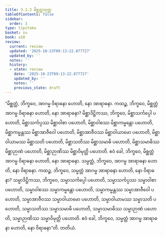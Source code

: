 ```yaml
---
title: 3.1.3 မိစ္ဆတ္တသုတ္တ
tableOfContents: false
sidebar:
  order: 3
type: tipitaka
basket: su
book: a10
review:
  current: review
  updated: '2025-10-23T09:13:22.877727'
  updated_by: ''
  notes: ''
  history:
  - state: review
    date: '2025-10-23T09:13:22.877727'
    updated_by: ''
    notes: ''
    previous_state: draft
---
```



<ReviewStatus review={frontmatter.review} showDetails={true} />

<HypothesisAnnotation frontmatter={frontmatter} />

<DynamicBreadcrumb />

<Division number="103" book="a10" e="ch" v="17" p="428">

<Paragraph number="930" book="a10">
“မိစ္ဆတ္တံ, ဘိက္ခဝေ, အာဂမ္မ ဝိရာဓနာ ဟောတိ, နော အာရာဓနာ. ကထဉ္စ, ဘိက္ခဝေ, မိစ္ဆတ္တံ အာဂမ္မ ဝိရာဓနာ ဟောတိ, နော အာရာဓနာ? မိစ္ဆာဒိဋ္ဌိကဿ, ဘိက္ခဝေ, မိစ္ဆာသင်္ကပ္ပေါ ပဟောတိ, မိစ္ဆာသင်္ကပ္ပဿ မိစ္ဆာဝါစာ ပဟောတိ, မိစ္ဆာဝါစဿ မိစ္ဆာကမ္မန္တော ပဟောတိ, မိစ္ဆာကမ္မန္တဿ မိစ္ဆာအာဇီဝေါ ပဟောတိ, မိစ္ဆာအာဇီဝဿ မိစ္ဆာဝါယာမော ပဟောတိ, မိစ္ဆာဝါယာမဿ မိစ္ဆာသတိ ပဟောတိ, မိစ္ဆာသတိဿ မိစ္ဆာသမာဓိ ပဟောတိ, မိစ္ဆာသမာဓိဿ မိစ္ဆာဉာဏံ ပဟောတိ, မိစ္ဆာဉာဏိဿ မိစ္ဆာဝိမုတ္တိ ပဟောတိ. ဧဝံ ခေါ, ဘိက္ခဝေ, မိစ္ဆတ္တံ အာဂမ္မ ဝိရာဓနာ ဟောတိ, နော အာရာဓနာ.
</Paragraph>

<Paragraph number="931" book="a10">
သမ္မတ္တံ, ဘိက္ခဝေ, အာဂမ္မ အာရာဓနာ ဟောတိ, နော ဝိရာဓနာ. ကထဉ္စ, ဘိက္ခဝေ, သမ္မတ္တံ အာဂမ္မ အာရာဓနာ ဟောတိ, နော ဝိရာဓနာ? သမ္မာဒိဋ္ဌိကဿ, ဘိက္ခဝေ, သမ္မာသင်္ကပ္ပေါ ပဟောတိ, သမ္မာသင်္ကပ္ပဿ သမ္မာဝါစာ ပဟောတိ, သမ္မာဝါစဿ သမ္မာကမ္မန္တော ပဟောတိ, သမ္မာကမ္မန္တဿ သမ္မာအာဇီဝေါ ပဟောတိ, သမ္မာအာဇီဝဿ သမ္မာဝါယာမော ပဟောတိ, သမ္မာဝါယာမဿ သမ္မာသတိ ပဟောတိ, သမ္မာသတိဿ သမ္မာသမာဓိ ပဟောတိ, သမ္မာသမာဓိဿ သမ္မာဉာဏံ ပဟောတိ, သမ္မာဉာဏိဿ သမ္မာဝိမုတ္တိ ပဟောတိ. ဧဝံ ခေါ, ဘိက္ခဝေ, သမ္မတ္တံ အာဂမ္မ အာရာဓနာ ဟောတိ, နော ဝိရာဓနာ”တိ.

</Paragraph>
</Division>

<Paragraph number="932" type="center" book="a10">
တတိယံ.
</Paragraph>
